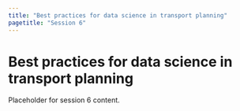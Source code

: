 ```yaml
---
title: "Best practices for data science in transport planning"
pagetitle: "Session 6"
---
```


# Best practices for data science in transport planning

Placeholder for session 6 content.